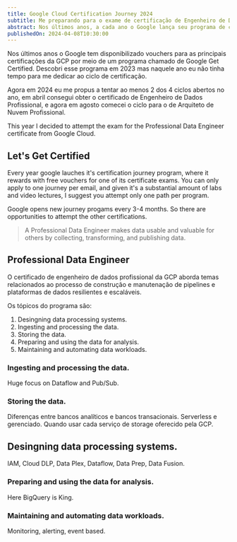 ```yaml
---
title: Google Cloud Certification Journey 2024
subtitle: Me preparando para o exame de certificação de Engenheiro de Dados Profissional GCP.
abstract: Nos últimos anos, a cada ano o Google lança seu programa de certificação onde é possível obter vouchers gratuítos para prestar os exames de certificação.
publishedOn: 2024-04-08T10:30:00
---
```


Nos últimos anos o Google tem disponibilizado vouchers para as principais certificações da GCP por meio de um programa chamado de Google Get Certified. Descobri esse programa em 2023 mas naquele ano eu não tinha tempo para me dedicar ao ciclo de certificação.

Agora em 2024 eu me propus a tentar ao menos 2 dos 4 ciclos abertos no ano, em abril consegui obter o certificado de Engenheiro de Dados Profissional, e agora em agosto comecei o ciclo para o de Arquiteto de Nuvem Profissional.

This year I decided to attempt the exam for the Professional Data Engineer certificate from Google Cloud.

## Let's Get Certified

Every year google lauches it's certification journey program, where it rewards with free vouchers for one of its certificate exams.
You can only apply to one journey per email, and given it's a substantial amount of labs and video lectures, I suggest you attempt only one path per
program.

Google opens new journey progams every 3-4 months. So there are opportunities to attempt the other certifications.

> A Professional Data Engineer makes data usable and valuable for others by collecting, transforming, and publishing data.

## Professional Data Engineer

O certificado de engenheiro de dados profissional da GCP aborda temas relacionados ao processo de construção e manutenação de pipelines
e plataformas de dados resilientes e escaláveis.

Os tópicos do programa são:

1. Desingning data processing systems.
2. Ingesting and processing the data.
3. Storing the data.
4. Preparing and using the data for analysis.
5. Maintaining and automating data workloads.

### Ingesting and processing the data.
Huge focus on Dataflow and Pub/Sub.

### Storing the data.
Diferenças entre bancos analíticos e bancos transacionais.
Serverless e gerenciado.
Quando usar cada serviço de storage oferecido pela GCP.

## Desingning data processing systems.
IAM, Cloud DLP, Data Plex, Dataflow, Data Prep, Data Fusion.

### Preparing and using the data for analysis.
Here BigQuery is King.

### Maintaining and automating data workloads.
Monitoring, alerting, event based.

